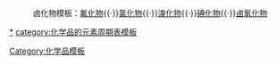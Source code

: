 {{周期表框架|[[溴化物]]|溴化物
| H=[[溴化氢|HBr]]
| Li=[[溴化锂|LiBr]]
| Be=[[溴化铍|BeBr<sub>2</sub>]]
|B=[[三溴化硼|BBr<sub>3</sub>]]
|C=[[四溴化碳|CBr<sub>4</sub>]]
|N=[[三溴化氮|NBr<sub>3</sub>]]</br>[[溴化铵|NH<sub>4</sub>Br]]</br>[[溴化钅井|N<sub>2</sub>H<sub>5</sub>Br]]
|O=[[一氧化二溴|Br<sub>2</sub>O]]</br>[[二氧化溴|BrO<sub>2</sub>]]</br>[[溴的氧化物|BrO<sub>x</sub>]]
|F=[[一氟化溴|BrF]]</br>[[三氟化溴|BrF<sub>3</sub>]]</br>[[五氟化溴|BrF<sub>5</sub>]]
|Na=[[溴化钠|NaBr]]
|Mg=[[溴化镁|MgBr<sub>2</sub>]]
|Al=[[一溴化铝|AlBr]]</br>[[溴化铝|AlBr<sub>3</sub>]]
|Si=[[四溴化硅|SiBr<sub>4</sub>]]
|P=[[三溴化磷|PBr<sub>3</sub>]]<br />[[五溴化磷|PBr<sub>5</sub>]]
|S=[[二溴化二硫|S<sub>2</sub>Br<sub>2</sub>]]<br />[[二溴化硫|SBr<sub>2</sub>]]
|Cl=[[一氯化溴|BrCl]] 
|K=[[溴化钾|KBr]]
|Ca=[[溴化鈣|CaBr<sub>2</sub>]]
|Sc=[[溴化钪|ScBr<sub>3</sub>]]
|Ti=[[二溴化钛|TiBr<sub>2</sub>]]<BR>[[三溴化钛|TiBr<sub>3</sub>]]<BR>[[四溴化钛|TiBr<sub>4</sub>]]
|V=[[二溴化钒|VBr<sub>2</sub>]]<BR>[[三溴化钒|VBr<sub>3</sub>]]<br />[[四溴化钒|VBr<sub>4</sub>]]
|Cr=[[溴化亚铬|CrBr<sub>2</sub>]]<BR>[[溴化铬|CrBr<sub>3</sub>]]
|Mn=[[溴化锰|MnBr<sub>2</sub>]]
|Fe=[[溴化亚铁|FeBr<sub>2</sub>]]<br>[[溴化铁|FeBr<sub>3</sub>]]<br>[[八溴化三铁|Fe<sub>3</sub>Br<sub>8</sub>]]
|Co=[[溴化钴|CoBr<sub>2</sub>]]
|Ni=[[溴化镍|NiBr<sub>2</sub>]]
|Cu=[[溴化亚铜|CuBr]]<br />[[溴化铜|CuBr<sub>2</sub>]]
|Zn=[[溴化锌|ZnBr<sub>2</sub>]]
|Ga=[[二溴化镓|GaBr<sub>2</sub>]]</br>[[溴化镓|GaBr<sub>3</sub>]]
|Ge=[[二溴化锗|GeBr<sub>2</sub>]]</br>[[四溴化锗|GeBr<sub>4</sub>]]
|As=[[三溴化砷|AsBr<sub>3</sub>]]<br />[[五溴化砷|AsBr<sub>5</sub>]]
|Se=[[四溴化硒|SeBr<sub>4</sub>]]
|Br=[[溴化物|Br<sup>-</sup>]]</br>[[双原子溴|Br<sub>2</sub>]]
|Rb=[[溴化铷|RbBr]]
|Sr=[[溴化锶|SrBr<sub>2</sub>]]
|Y=[[溴化钇|YBr<sub>3</sub>]]
|Zr=[[三溴化锆|ZrBr<sub>3</sub>]]</br>[[四溴化锆|ZrBr<sub>4</sub>]]
|Nb=[[五溴化铌|NbBr<sub>5</sub>]]
|Mo=[[二溴化钼|Mo<sub>6</sub>Br<sub>12</sub>]]<BR>[[三溴化钼|MoBr<sub>3</sub>]]<br>[[四溴化钼|MoBr<sub>4</sub>]]
|Tc=[[三溴化锝|TcBr<sub>3</sub>]]<BR>[[四溴化锝|TcBr<sub>4</sub>]]
|Ru=[[三溴化钌|RuBr<sub>3</sub>]]
|Rh=[[三溴化铑|RhBr<sub>3</sub>]]
|Pd=[[溴化钯|PdBr<sub>2</sub>]]
|Ag=[[溴化银|AgBr]]
|Cd=[[溴化镉|CdBr<sub>2</sub>]]
|In=[[一溴化铟|InBr]]<br>[[二溴化铟|InBr<sub>2</sub>]]<br>[[溴化铟|InBr<sub>3</sub>]]
|Sn=[[溴化亚锡|SnBr<sub>2</sub>]]<br />[[四溴化锡|SnBr<sub>4</sub>]]
|Sb=[[三溴化锑|SbBr<sub>3</sub>]]
|Te=[[四溴化碲|TeBr<sub>4</sub>]]
|I=[[一溴化碘|IBr]]<br />[[三溴化碘|IBr<sub>3</sub>]]
|Xe=[[二溴化氙|XeBr<sub>2</sub>]]
|Cs=[[溴化銫|CsBr]]
|Ba=[[溴化鋇|BaBr<sub>2</sub>]]
|Hf=[[四溴化铪|HfBr<sub>4</sub>]]
|Ta=[[五溴化钽|TaBr<sub>5</sub>]]
|W=[[五溴化钨|WBr<sub>5</sub>]]
|Re=[[三溴化铼|ReBr<sub>3</sub>]]<br>[[四溴化铼|ReBr<sub>4</sub>]]
|Os=[[四溴化锇#相关物质|OsBr<sub>3</sub>]]</br>[[四溴化锇|OsBr<sub>4</sub>]]
|Ir=[[二溴化铱|IrBr<sub>2</sub>]]<br>[[三溴化铱|IrBr<sub>3</sub>]]<br>[[四溴化铱|IrBr<sub>4</sub>]]
|Pt=[[二溴化铂|PtBr<sub>2</sub>]]<br />[[三溴化铂|PtBr<sub>3</sub>]]<br />[[四溴化铂|PtBr<sub>4</sub>]]
|Au=[[溴化亚金|AuBr]]<BR>[[三溴化金|AuBr<sub>3</sub>]]
|Hg=[[溴化亚汞|Hg<sub>2</sub>Br<sub>2</sub>]]<br />[[溴化汞|HgBr<sub>2</sub>]]
|Tl=[[溴化亚铊|TlBr]]<br />[[三溴化铊|TlBr<sub>3</sub>]]
|Pb=[[溴化铅|PbBr<sub>2</sub>]]
|Bi=[[溴化铋|BiBr<sub>3</sub>]]
|Po=[[二溴化钋|PoBr<sub>2</sub>]]
|At=[[溴化砹|AtBr]]
|Ra=[[溴化镭|RaBr<sub>2</sub>]]
|La=[[溴化镧|LaBr<sub>3</sub>]]
|Ce=[[溴化铈|CeBr<sub>3</sub>]]
|Pr=[[溴化镨|PrBr<sub>3</sub>]]
|Nd=[[二溴化钕|NdBr<sub>2</sub>]]</br>[[溴化钕|NdBr<sub>3</sub>]]
|Pm=[[三溴化钷|PmBr<sub>3</sub>]]
|Sm=[[二溴化钐|SmBr<sub>2</sub>]]<br />[[三溴化钐|SmBr<sub>3</sub>]]
|Eu=[[溴化亚铕|EuBr<sub>2</sub>]]<br />[[溴化铕|EuBr<sub>3</sub>]]
|Gd=[[溴化钆|GdBr<sub>3</sub>]]
|Tb=[[溴化铽|TbBr<sub>3</sub>]]
|Dy=[[二溴化镝|DyBr<sub>2</sub>]]<br>[[溴化镝|DyBr<sub>3</sub>]]
|Ho=[[溴化钬|HoBr<sub>3</sub>]]
|Er=[[溴化铒|ErBr<sub>3</sub>]]
|Tm=[[溴化亚铥|TmBr<sub>2</sub>]]<br />[[溴化铥|TmBr<sub>3</sub>]]
|Yb=[[二溴化镱|YbBr<sub>2</sub>]]<BR>[[溴化镱|YbBr<sub>3</sub>]]
|Lu=[[溴化镥|LuBr<sub>3</sub>]]
|Ac=[[三溴化锕|AcBr<sub>3</sub>]]
|Th=[[四溴化钍|ThBr<sub>4</sub>]]
|Pa=[[四溴化镤|PaBr<sub>4</sub>]]<br />[[五溴化镤|PaBr<sub>5</sub>]]
|U=[[三溴化铀|UBr<sub>3</sub>]]<br />[[四溴化铀|UBr<sub>4</sub>]]<br />[[五溴化铀|UBr<sub>5</sub>]]
|Np=[[三溴化镎|NpBr<sub>3</sub>]]<br />[[四溴化镎|NpBr<sub>4</sub>]]
|Pu=[[三溴化钚|PuBr<sub>3</sub>]]
|Am=[[三溴化镅|AmBr<sub>3</sub>]]
|Cm=[[溴化锔|CmBr<sub>3</sub>]]
|Bk=[[溴化锫|BkBr<sub>3</sub>]]
|Cf=[[三溴化锎|CfBr<sub>3</sub>]]
| Es=[[三溴化锿|EsBr<sub>3</sub>]]
}}<noinclude>
<center>卤化物模板：[[template:氟化物|氟化物]]{{·}}[[template:氯化物|氯化物]]{{·}}[[template:溴化物|溴化物]]{{·}}[[template:碘化物|碘化物]]{{·}}[[template:卤氧化物|卤氧化物]]</center>
[[Category:化学品模板]]
[[category:溴化物|*]]
[[category:化学品的元素周期表模板]]
</noinclude>